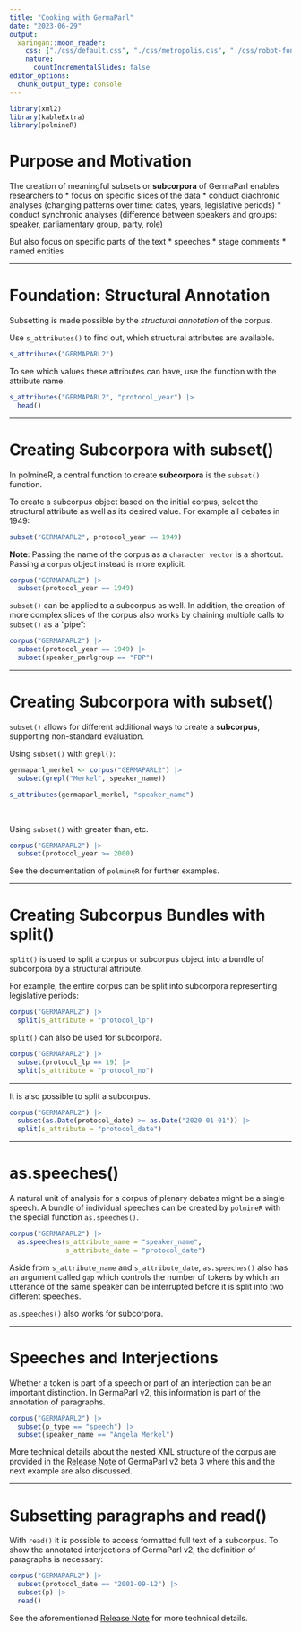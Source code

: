 ```yaml
---
title: "Cooking with GermaParl"
date: "2023-06-29"
output: 
  xaringan::moon_reader:
    css: ["./css/default.css", "./css/metropolis.css", "./css/robot-fonts.css", './css/polminify.css']
    nature:
      countIncrementalSlides: false
editor_options: 
  chunk_output_type: console
---
```


```r
library(xml2)
library(kableExtra)
library(polmineR)
```

# Purpose and Motivation

The creation of meaningful subsets or **subcorpora** of GermaParl enables researchers to
* focus on specific slices of the data 
* conduct diachronic analyses (changing patterns over time: dates, years, legislative periods)
* conduct synchronic analyses (difference between speakers and groups: speaker, parliamentary group, party, role)


But also focus on specific parts of the text
* speeches
* stage comments
* named entities

---

# Foundation: Structural Annotation

Subsetting is made possible by the *structural annotation* of the corpus.

Use `s_attributes()` to find out, which structural attributes are available.

```r
s_attributes("GERMAPARL2")
```

To see which values these attributes can have, use the function with the attribute name.

```r
s_attributes("GERMAPARL2", "protocol_year") |>
  head()
```

---

# Creating Subcorpora with subset()

In polmineR, a central function to create **subcorpora** is the `subset()` function.

To create a subcorpus object based on the initial corpus, select the structural attribute as well as its desired value. For example all debates in 1949:

```r
subset("GERMAPARL2", protocol_year == 1949)
```

**Note**: Passing the name of the corpus as a `character vector` is a shortcut. Passing a `corpus` object instead is more explicit.

```r
corpus("GERMAPARL2") |>
  subset(protocol_year == 1949)
```

`subset()` can be applied to a subcorpus as well. In addition, the creation of more complex slices of the corpus also works by chaining multiple calls to `subset()` as a "pipe":

```r
corpus("GERMAPARL2") |>
  subset(protocol_year == 1949) |>
  subset(speaker_parlgroup == "FDP")
```

---

# Creating Subcorpora with subset()

`subset()` allows for different additional ways to create a **subcorpus**, supporting non-standard evaluation.

Using `subset()` with `grepl()`:

```r
germaparl_merkel <- corpus("GERMAPARL2") |>
  subset(grepl("Merkel", speaker_name))

s_attributes(germaparl_merkel, "speaker_name")
```

</br>

Using `subset()` with greater than, etc.

```r
corpus("GERMAPARL2") |>
  subset(protocol_year >= 2000)
```

See the documentation of `polmineR` for further examples.

---

# Creating Subcorpus Bundles with split()

`split()` is used to split a corpus or subcorpus object into a bundle of subcorpora by a structural attribute.

For example, the entire corpus can be split into subcorpora representing legislative periods:

```r
corpus("GERMAPARL2") |>
  split(s_attribute = "protocol_lp")
```


`split()` can also be used for subcorpora.

```r
corpus("GERMAPARL2") |>
  subset(protocol_lp == 19) |>
  split(s_attribute = "protocol_no")
```

---

It is also possible to split a subcorpus.

```r
corpus("GERMAPARL2") |>
  subset(as.Date(protocol_date) >= as.Date("2020-01-01")) |>
  split(s_attribute = "protocol_date")
```

---

# as.speeches()

A natural unit of analysis for a corpus of plenary debates might be a single speech. A bundle of individual speeches can be created by `polmineR` with the special function `as.speeches()`.

```r
corpus("GERMAPARL2") |>
  as.speeches(s_attribute_name = "speaker_name",
              s_attribute_date = "protocol_date")
```

Aside from `s_attribute_name` and `s_attribute_date`, `as.speeches()` also has an argument called `gap` which controls the number of tokens by which an utterance of the same speaker can be interrupted before it is split into two different speeches.

`as.speeches()` also works for subcorpora.

---

# Speeches and Interjections

Whether a token is part of a speech or part of an interjection can be an important distinction. In GermaParl v2, this information is part of the annotation of paragraphs.

```r
corpus("GERMAPARL2") |>
  subset(p_type == "speech") |>
  subset(speaker_name == "Angela Merkel")
```

More technical details about the nested XML structure of the corpus are provided in the [Release Note](https://polmine.github.io/posts/2023/04/03/GermaParl-v2-beta3-Release-Note.html) of GermaParl v2 beta 3 where this and the next example are also discussed.

---

# Subsetting paragraphs and read()

With `read()` it is possible to access formatted full text of a subcorpus. To show the annotated interjections of GermaParl v2, the definition of paragraphs is necessary:

```r
corpus("GERMAPARL2") |>
  subset(protocol_date == "2001-09-12") |>
  subset(p) |>
  read()
```

See the aforementioned  [Release Note](https://polmine.github.io/posts/2023/04/03/GermaParl-v2-beta3-Release-Note.html) for more technical details.